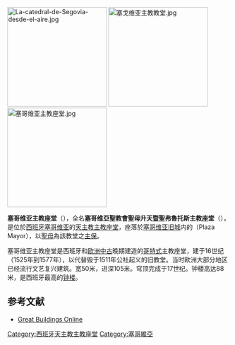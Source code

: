 [[File:La-catedral-de-Segovia-desde-el-aire.jpg|225px]]
[[File:塞戈维亚主教教堂.jpg|225px]]
[[File:塞哥维亚主教座堂.jpg|225px]]

'''塞哥维亚主教座堂'''（{{lang-es|Catedral de Segovia}}），全名'''塞哥维亞聖教會聖母升天暨聖弗魯托斯主教座堂'''（{{lang-es|Santa Iglesia Catedral de Nuestra Señora de la Asunción y de San Frutos de Segovia}}），是位於[[西班牙|西班牙]][[塞哥维亚|塞哥维亚]]的[[天主教|天主教]][[主教座堂|主教座堂]]，座落於[[塞哥维亚旧城|塞哥维亚旧城]]内的{{link-en|主廣場 (塞哥維亞)|Plaza Mayor (Segovia) |主廣場}}（Plaza Mayor），以[[聖母_(基督教)|聖母]]為該教堂之[[主保|主保]]。

塞哥维亚主教座堂是西班牙和[[欧洲|欧洲]][[中世纪|中古]]晚期建造的[[哥特式|哥特式]]主教座堂，建于16世纪（1525年到1577年），以代替毁于1511年公社起义的旧教堂。当时欧洲大部分地区已经流行文艺复兴建筑。宽50米，进深105米。穹顶完成于17世纪。钟楼高达88米，是西班牙最高的[[钟楼|钟楼]]。

==参考文献==
*[http://www.greatbuildings.com/buildings/Segovia_Cathedral.html Great Buildings Online] {{Wayback|url=http://www.greatbuildings.com/buildings/Segovia_Cathedral.html |date=20200915195649 }}

[[Category:西班牙天主教主教座堂|Category:西班牙天主教主教座堂]]
[[Category:塞哥維亞|Category:塞哥維亞]]
